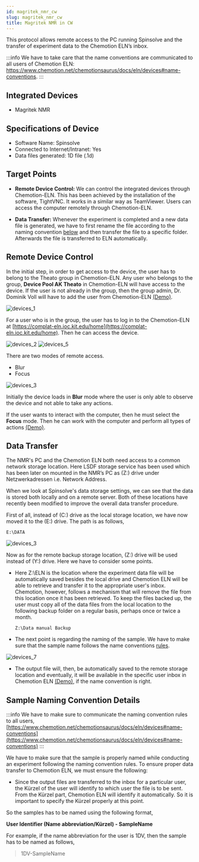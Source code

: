```yaml
---
id: magritek_nmr_cw
slug: magritek_nmr_cw
title: Magritek NMR in CW
---
```


This protocol allows remote access to the PC running Spinsolve and the transfer of experiment data to the Chemotion ELN’s inbox.

:::info
We have to take care that the name conventions are communicated to all users of Chemotion ELN:
https://www.chemotion.net/chemotionsaurus/docs/eln/devices#name-conventions.
:::

## Integrated Devices
- Magritek NMR

## Specifications of Device
- Software Name: Spinsolve
- Connected to Internet/Intranet: Yes
- Data files generated: 1D file (.1d)

## Target Points

 - **Remote Device Control:** We can control the integrated devices through Chemotion-ELN. This has been achieved
 by the installation of the software, TightVNC. It works in a similar way as TeamViewer. Users can access the computer remotely through Chemotion-ELN.

  - **Data Transfer:** Whenever the experiment is completed and a new data file is generated, we have to first rename the file according to the naming convention [below](/devices/thf_sec_cw#file-naming-convention-details) and then transfer the file to a specific folder. Afterwards the file is transferred to ELN automatically.

## Remote Device Control

In the initial step, in order to get access to the device, the user has to belong to the Theato group in Chemotion-ELN. Any user who belongs to the group, **Device Pool AK Theato** in Chemotion-ELN will have access to the device. If the user is not already in the group, then the group admin, Dr. Dominik Voll will have to add the user from Chemotion-ELN [(Demo)](https://www.awesomescreenshot.com/video/8281021?key=ef9b0f2259b993205c37f9f25f848827).

![devices_1](/img/devices_1.png)

For a user who is in the group, the user has to log in to the Chemotion-ELN at [https://complat-eln.ioc.kit.edu/home](https://complat-eln.ioc.kit.edu/home). Then he can access the device.

![devices_2](/img/devices_2.png)
![devices_5](/img/devices_5.png)

There are two modes of remote access.
- Blur
- Focus

![devices_3](/img/devices_3.png)

Initially the device loads in **Blur** mode where the user is only able to observe the device and not able to take any actions.

If the user wants to interact with the computer, then he must select the **Focus** mode. Then he can work with the computer and perform all types of actions [(Demo)](https://www.awesomescreenshot.com/video/8281146?key=f563733a252757c51be8b039609c05e5).

## Data Transfer

The NMR's PC and the Chemotion ELN both need access to a common network storage location. Here LSDF storage service has been used which has been later on mounted in the NMR’s PC as (Z:) drive under Netzwerkadressen i.e. Network Address.

When we look at Spinsolve's data storage settings, we can see that the data is stored both locally and on a remote server. Both of these locations have recently been modified to improve the overall data transfer procedure.

First of all, instead of (C:) drive as the local storage location, we have now moved it to the  (E:) drive. The path is as follows,

```
E:\DATA
```

![devices_3](/img/devices_3.png)

Now as for the remote backup storage location, (Z:) drive will be used instead of (Y:) drive. Here we have to consider some points.

- Here Z:\ELN is the location where the experiment data file will be automatically saved besides the local drive and  Chemotion ELN will be able to retrieve and transfer it to the appropriate user's inbox. Chemotion, however, follows a mechanism that will remove the file from this location once it has been retrieved. To keep the files backed up, the user must copy all of the data files from the local location to the following backup folder on a regular basis, perhaps once or twice a month.
  ```
  Z:\Data manual Backup
  ```

- The next point is regarding the naming of the sample. We have to make sure that the sample name follows the name conventions [rules]((/devices/magritek_nmr_cw#sample-naming-convention-details)).

![devices_7](/img/devices_7.png)

- The output file will, then, be automatically saved to the remote storage location and eventually, it will be available in the specific user inbox in Chemotion ELN [(Demo)](https://www.awesomescreenshot.com/video/8282250?key=33d387cb0a14e86e65dff8a9cb393b92), if the name convention is right.


## Sample Naming Convention Details

:::info
We have to make sure to communicate the naming convention rules to all users, [https://www.chemotion.net/chemotionsaurus/docs/eln/devices#name-conventions](https://www.chemotion.net/chemotionsaurus/docs/eln/devices#name-conventions)
:::

We have to make sure that the sample is properly named while conducting an experiment following the naming convention rules. To ensure proper data transfer to Chemotion ELN, we must ensure the following:

- Since the output files are transferred to the inbox for a particular user, the Kürzel of the user will identify to which user the file is to be sent. From the Kürzel part, Chemotion ELN will identify it automatically. So it is important to specify the Kürzel properly at this point.

So the samples has to be named using the following format,

**User Identifier (Name abbreviation/Kürzel) - SampleName**

For example, if the name abbreviation for the user is 1DV, then the sample has to be named as follows,

> 1DV-SampleName
